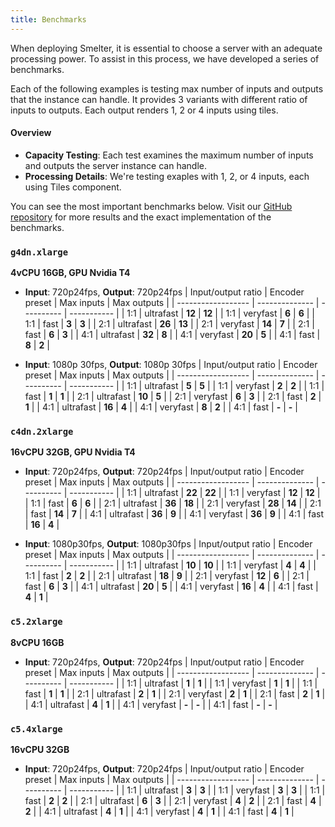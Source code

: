 ```yaml
---
title: Benchmarks
---
```



When deploying Smelter, it is essential to choose a server with an adequate processing power. To assist in this process, we have developed a series of benchmarks.

Each of the following examples is testing max number of inputs and outputs that the instance can handle. It provides 3 variants with different ratio of inputs to outputs. Each output renders 1, 2 or 4 inputs using tiles.

#### Overview

- **Capacity Testing**: Each test examines the maximum number of inputs and outputs the server instance can handle.
- **Processing Details**: We're testing exaples with 1, 2, or 4 inputs, each using Tiles component.

You can see the most important benchmarks below. Visit our [GitHub repository](https://github.com/software-mansion/smelter/tree/master/integration_tests/benchmarks) for more results and the exact implementation of the benchmarks.

### `g4dn.xlarge`

**4vCPU 16GB, GPU Nvidia T4**

- **Input**: 720p24fps, **Output**: 720p24fps
  | Input/output ratio | Encoder preset | Max inputs | Max outputs |
  | ------------------ | -------------- | ---------- | ----------- |
  | 1:1 | ultrafast | **12** | **12** |
  | 1:1 | veryfast | **6** | **6** |
  | 1:1 | fast | **3** | **3** |
  | 2:1 | ultrafast | **26** | **13** |
  | 2:1 | veryfast | **14** | **7** |
  | 2:1 | fast | **6** | **3** |
  | 4:1 | ultrafast | **32** | **8** |
  | 4:1 | veryfast | **20** | **5** |
  | 4:1 | fast | **8** | **2** |

- **Input**: 1080p 30fps, **Output**: 1080p 30fps
  | Input/output ratio | Encoder preset | Max inputs | Max outputs |
  | ------------------ | -------------- | ---------- | ----------- |
  | 1:1 | ultrafast | **5** | **5** |
  | 1:1 | veryfast | **2** | **2** |
  | 1:1 | fast | **1** | **1** |
  | 2:1 | ultrafast | **10** | **5** |
  | 2:1 | veryfast | **6** | **3** |
  | 2:1 | fast | **2** | **1** |
  | 4:1 | ultrafast | **16** | **4** |
  | 4:1 | veryfast | **8** | **2** |
  | 4:1 | fast | **-** | **-** |

### `c4dn.2xlarge`

**16vCPU 32GB, GPU Nvidia T4**

- **Input**: 720p24fps, **Output**: 720p24fps
  | Input/output ratio | Encoder preset | Max inputs | Max outputs |
  | ------------------ | -------------- | ---------- | ----------- |
  | 1:1 | ultrafast | **22** | **22** |
  | 1:1 | veryfast | **12** | **12** |
  | 1:1 | fast | **6** | **6** |
  | 2:1 | ultrafast | **36** | **18** |
  | 2:1 | veryfast | **28** | **14** |
  | 2:1 | fast | **14** | **7** |
  | 4:1 | ultrafast | **36** | **9** |
  | 4:1 | veryfast | **36** | **9** |
  | 4:1 | fast | **16** | **4** |

- **Input**: 1080p30fps, **Output**: 1080p30fps
  | Input/output ratio | Encoder preset | Max inputs | Max outputs |
  | ------------------ | -------------- | ---------- | ----------- |
  | 1:1 | ultrafast | **10** | **10** |
  | 1:1 | veryfast | **4** | **4** |
  | 1:1 | fast | **2** | **2** |
  | 2:1 | ultrafast | **18** | **9** |
  | 2:1 | veryfast | **12** | **6** |
  | 2:1 | fast | **6** | **3** |
  | 4:1 | ultrafast | **20** | **5** |
  | 4:1 | veryfast | **16** | **4** |
  | 4:1 | fast | **4** | **1** |

### `c5.2xlarge`

**8vCPU 16GB**

- **Input**: 720p24fps, **Output**: 720p24fps
  | Input/output ratio | Encoder preset | Max inputs | Max outputs |
  | ------------------ | -------------- | ---------- | ----------- |
  | 1:1 | ultrafast | **1** | **1** |
  | 1:1 | veryfast | **1** | **1** |
  | 1:1 | fast | **1** | **1** |
  | 2:1 | ultrafast | **2** | **1** |
  | 2:1 | veryfast | **2** | **1** |
  | 2:1 | fast | **2** | **1** |
  | 4:1 | ultrafast | **4** | **1** |
  | 4:1 | veryfast | **-** | **-** |
  | 4:1 | fast | **-** | **-** |

### `c5.4xlarge`

**16vCPU 32GB**

- **Input**: 720p24fps, **Output**: 720p24fps
  | Input/output ratio | Encoder preset | Max inputs | Max outputs |
  | ------------------ | -------------- | ---------- | ----------- |
  | 1:1 | ultrafast | **3** | **3** |
  | 1:1 | veryfast | **3** | **3** |
  | 1:1 | fast | **2** | **2** |
  | 2:1 | ultrafast | **6** | **3** |
  | 2:1 | veryfast | **4** | **2** |
  | 2:1 | fast | **4** | **2** |
  | 4:1 | ultrafast | **4** | **1** |
  | 4:1 | veryfast | **4** | **1** |
  | 4:1 | fast | **4** | **1** |
